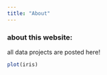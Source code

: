 ---
title: "About"
---
### about this website:

all data projects are posted here!

```{r}
plot(iris)
```
